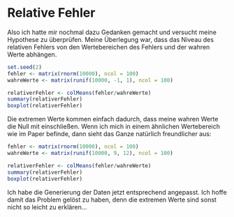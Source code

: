 Relative Fehler
========================================================

Also ich hatte mir nochmal dazu Gedanken gemacht und versucht meine Hypothese zu überprüfen. Meine Überlegung war, dass das Niveau des relativen Fehlers von den Wertebereichen des Fehlers und der wahren Werte abhängen.

```r
set.seed(2)
fehler <- matrix(rnorm(10000), ncol = 100)
wahreWerte <- matrix(runif(10000, -1, 1), ncol = 100)

relativerFehler <- colMeans(fehler/wahreWerte)
summary(relativerFehler)
boxplot(relativerFehler)
```

Die extremen Werte kommen einfach dadurch, dass meine wahren Werte die Null mit einschließen. Wenn ich mich in einem ähnlichen Wertebereich wie im Paper befinde, dann sieht das Ganze natürlich freundlicher aus:

```r
fehler <- matrix(rnorm(10000), ncol = 100)
wahreWerte <- matrix(runif(10000, 9, 12), ncol = 100)

relativerFehler <- colMeans(fehler/wahreWerte)
summary(relativerFehler)
boxplot(relativerFehler)
```

Ich habe die Generierung der Daten jetzt entsprechend angepasst. Ich hoffe damit das Problem gelöst zu haben, denn die extremen Werte sind sonst nicht so leicht zu erklären...
